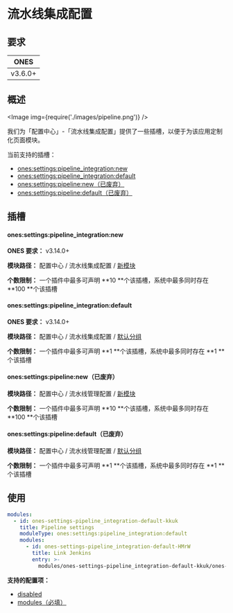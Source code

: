 
# 流水线集成配置

## 要求

|  ONES   |
| :-----: |
| v3.6.0+ |

## 概述

<Image img={require('./images/pipeline.png')} />

我们为「配置中心」-「流水线集成配置」提供了一些插槽，以便于为该应用定制化页面模块。

当前支持的插槽：

- [ones:settings:pipeline_integration:new](#onessettingspipeline_integrationnew)
- [ones:settings:pipeline_integration:default](#onessettingspipeline_integrationdefault)
- [ones:settings:pipeline:new（已废弃）](#onessettingspipelinenew已废弃)
- [ones:settings:pipeline:default（已废弃）](#onessettingspipelinedefault已废弃)

## 插槽

#### ones:settings:pipeline_integration:new

**ONES 要求：** v3.14.0+

**模块路径：** 配置中心 / 流水线集成配置 / [新模块](../index.mdx#slot-hierarchy)

**个数限制：** 一个插件中最多可声明 **10 **个该插槽，系统中最多同时存在 **100 **个该插槽

#### ones:settings:pipeline_integration:default

**ONES 要求：** v3.14.0+

**模块路径：** 配置中心 / 流水线集成配置 / [默认分组](../index.mdx#slot-hierarchy)

**个数限制：** 一个插件中最多可声明 **1 **个该插槽，系统中最多同时存在 **1 **个该插槽

#### ones:settings:pipeline:new（已废弃）

**模块路径：** 配置中心 / 流水线管理配置 / [新模块](../index.mdx#slot-hierarchy)

**个数限制：** 一个插件中最多可声明 **10 **个该插槽，系统中最多同时存在 **100 **个该插槽

#### ones:settings:pipeline:default（已废弃）

**模块路径：** 配置中心 / 流水线管理配置 / [默认分组](../index.mdx#slot-hierarchy)

**个数限制：** 一个插件中最多可声明 **1 **个该插槽，系统中最多同时存在 **1 **个该插槽

## 使用

```yaml
modules:
  - id: ones-settings-pipeline_integration-default-kkuk
    title: Pipeline settings
    moduleType: ones:settings:pipeline_integration:default
    modules:
      - id: ones-settings-pipeline_integration-default-HMrW
        title: Link Jenkins
        entry: >-
          modules/ones-settings-pipeline_integration-default-kkuk/ones-settings-pipeline_integration-default-HMrW/index.html
```

**支持的配置项：**

- [disabled](../../../../../reference/config/plugin.yaml#disabled)
- [modules（必填）](../../../../../reference/config/plugin.yaml#subModule)
